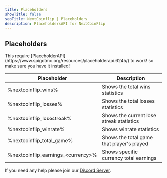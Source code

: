 ```yaml
---
title: Placeholders
showTitle: false
seoTitle: NextCoinflip | Placeholders
description: PlaceholdersAPI for NextCoinFlip
---
```


## Placeholders
<Callout title="Information" type="warn">
This require [PlaceholderAPI](https://www.spigotmc.org/resources/placeholderapi.6245/) to work! so make sure you have it installed!
</Callout>


| Placeholder                  | Description    |
| ----------------------------- | -------------  |
| %nextcoinflip_wins% | Shows the total wins statistics |
| %nextcoinflip_losses% | Shows the total losses statistics |
| %nextcoinflip_losestreak% | Shows the current lose streak statistics |
| %nextcoinflip_winrate% | Shows winrate statistics |
| %nextcoinflip_total_game% | Shows the total game that player's played |
| %nextcoinflip_earnings_&lt;currency&gt;% | Shows specific currency total earnings |

<Callout>If you need any help please join our [Discord Server](https://muhammaddaffa.com/discord).</Callout>

